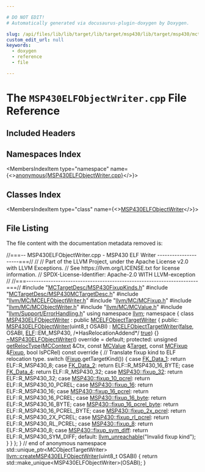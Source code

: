 ```yaml
---

# DO NOT EDIT!
# Automatically generated via docusaurus-plugin-doxygen by Doxygen.

slug: /api/files/lib/lib/target/lib/target/msp430/lib/target/msp430/mctargetdesc/msp430elfobjectwriter-cpp
custom_edit_url: null
keywords:
  - doxygen
  - reference
  - file

---
```





# The `MSP430ELFObjectWriter.cpp` File Reference

<DoxygenPage pluginConfig={pluginConfig}>



## Included Headers

<IncludesList>
<IncludesListItem
  filePath="MCTargetDesc/MSP430FixupKinds.h"
  permalink="/docs/api/files/lib/lib/target/lib/target/msp430/lib/target/msp430/mctargetdesc/msp430fixupkinds-h"
  isLocal="true" />
<IncludesListItem
  filePath="MCTargetDesc/MSP430MCTargetDesc.h"
  permalink="/docs/api/files/lib/lib/target/lib/target/msp430/lib/target/msp430/mctargetdesc/msp430mctargetdesc-h"
  isLocal="true" />
<IncludesListItem
  filePath="llvm/MC/MCELFObjectWriter.h"
  permalink="/docs/api/files/include/include/llvm/include/llvm/mc/mcelfobjectwriter-h"
  isLocal="true" />
<IncludesListItem
  filePath="llvm/MC/MCFixup.h"
  permalink="/docs/api/files/include/include/llvm/include/llvm/mc/mcfixup-h"
  isLocal="true" />
<IncludesListItem
  filePath="llvm/MC/MCObjectWriter.h"
  permalink="/docs/api/files/include/include/llvm/include/llvm/mc/mcobjectwriter-h"
  isLocal="true" />
<IncludesListItem
  filePath="llvm/MC/MCValue.h"
  permalink="/docs/api/files/include/include/llvm/include/llvm/mc/mcvalue-h"
  isLocal="true" />
<IncludesListItem
  filePath="llvm/Support/ErrorHandling.h"
  permalink="/docs/api/files/include/include/llvm/include/llvm/support/errorhandling-h"
  isLocal="true" />
</IncludesList>

## Namespaces Index

<MembersIndex>

<MembersIndexItem
  type="namespace"
  name={<><a href="/docs/api/namespaces/anonymous-msp430elfobjectwriter-cpp-">anonymous&#123;MSP430ELFObjectWriter.cpp&#125;</a></>}>
</MembersIndexItem>

</MembersIndex>

## Classes Index

<MembersIndex>

<MembersIndexItem
  type="class"
  name={<><a href="/docs/api/classes/anonymous-namespace-msp430elfobjectwriter-cpp-/msp430elfobjectwriter">MSP430ELFObjectWriter</a></>}>
</MembersIndexItem>

</MembersIndex>


## File Listing

The file content with the documentation metadata removed is:

<ProgramListing>

<Link id="l00001" /><CodeLine lineNumber="1"><span class="doxyHighlightComment">//===-- MSP430ELFObjectWriter.cpp - MSP430 ELF Writer ---------------------===//</span></CodeLine>
<Link id="l00002" /><CodeLine lineNumber="2"><span class="doxyHighlightComment">//</span></CodeLine>
<Link id="l00003" /><CodeLine lineNumber="3"><span class="doxyHighlightComment">// Part of the LLVM Project, under the Apache License v2.0 with LLVM Exceptions.</span></CodeLine>
<Link id="l00004" /><CodeLine lineNumber="4"><span class="doxyHighlightComment">// See https://llvm.org/LICENSE.txt for license information.</span></CodeLine>
<Link id="l00005" /><CodeLine lineNumber="5"><span class="doxyHighlightComment">// SPDX-License-Identifier: Apache-2.0 WITH LLVM-exception</span></CodeLine>
<Link id="l00006" /><CodeLine lineNumber="6"><span class="doxyHighlightComment">//</span></CodeLine>
<Link id="l00007" /><CodeLine lineNumber="7"><span class="doxyHighlightComment">//===----------------------------------------------------------------------===//</span></CodeLine>
<Link id="l00008" /><CodeLine lineNumber="8"></CodeLine>
<Link id="l00009" /><CodeLine lineNumber="9"><span class="doxyHighlightPreprocessor">#include &quot;<a href="/docs/api/files/lib/lib/target/lib/target/msp430/lib/target/msp430/mctargetdesc/msp430fixupkinds-h">MCTargetDesc/MSP430FixupKinds.h</a>&quot;</span></CodeLine>
<Link id="l00010" /><CodeLine lineNumber="10"><span class="doxyHighlightPreprocessor">#include &quot;<a href="/docs/api/files/lib/lib/target/lib/target/msp430/lib/target/msp430/mctargetdesc/msp430mctargetdesc-h">MCTargetDesc/MSP430MCTargetDesc.h</a>&quot;</span></CodeLine>
<Link id="l00011" /><CodeLine lineNumber="11"></CodeLine>
<Link id="l00012" /><CodeLine lineNumber="12"><span class="doxyHighlightPreprocessor">#include &quot;<a href="/docs/api/files/include/include/llvm/include/llvm/mc/mcelfobjectwriter-h">llvm/MC/MCELFObjectWriter.h</a>&quot;</span></CodeLine>
<Link id="l00013" /><CodeLine lineNumber="13"><span class="doxyHighlightPreprocessor">#include &quot;<a href="/docs/api/files/include/include/llvm/include/llvm/mc/mcfixup-h">llvm/MC/MCFixup.h</a>&quot;</span></CodeLine>
<Link id="l00014" /><CodeLine lineNumber="14"><span class="doxyHighlightPreprocessor">#include &quot;<a href="/docs/api/files/include/include/llvm/include/llvm/mc/mcobjectwriter-h">llvm/MC/MCObjectWriter.h</a>&quot;</span></CodeLine>
<Link id="l00015" /><CodeLine lineNumber="15"><span class="doxyHighlightPreprocessor">#include &quot;<a href="/docs/api/files/include/include/llvm/include/llvm/mc/mcvalue-h">llvm/MC/MCValue.h</a>&quot;</span></CodeLine>
<Link id="l00016" /><CodeLine lineNumber="16"><span class="doxyHighlightPreprocessor">#include &quot;<a href="/docs/api/files/include/include/llvm/include/llvm/support/errorhandling-h">llvm/Support/ErrorHandling.h</a>&quot;</span></CodeLine>
<Link id="l00017" /><CodeLine lineNumber="17"></CodeLine>
<Link id="l00018" /><CodeLine lineNumber="18"><span class="doxyHighlightKeyword">using namespace </span><span class="doxyHighlight"><a href="/docs/api/namespaces/llvm">llvm</a>;</span></CodeLine>
<Link id="l00019" /><CodeLine lineNumber="19"></CodeLine>
<Link id="l00020" /><CodeLine lineNumber="20" lineLink="/docs/api/namespaces/anonymous-msp430elfobjectwriter-cpp-"><span class="doxyHighlightKeyword">namespace </span><span class="doxyHighlight">&#123;</span></CodeLine>
<Link id="l00021" /><CodeLine lineNumber="21" lineLink="/docs/api/classes/anonymous-namespace-msp430elfobjectwriter-cpp-/msp430elfobjectwriter"><span class="doxyHighlightKeyword">class </span><span class="doxyHighlight"><a href="/docs/api/classes/anonymous-namespace-msp430elfobjectwriter-cpp-/msp430elfobjectwriter/#ae1edec5452fea7d8e986de1273495c5c">MSP430ELFObjectWriter</a> : </span><span class="doxyHighlightKeyword">public</span><span class="doxyHighlight"> <a href="/docs/api/classes/llvm/mcelfobjecttargetwriter/#ae6c6e76c9d8e0c912542fe4f8375e8ce">MCELFObjectTargetWriter</a> &#123;</span></CodeLine>
<Link id="l00022" /><CodeLine lineNumber="22"><span class="doxyHighlightKeyword">public</span><span class="doxyHighlight">:</span></CodeLine>
<Link id="l00023" /><CodeLine lineNumber="23" lineLink="/docs/api/classes/anonymous-namespace-msp430elfobjectwriter-cpp-/msp430elfobjectwriter/#ae1edec5452fea7d8e986de1273495c5c"><span class="doxyHighlight">  <a href="/docs/api/classes/anonymous-namespace-msp430elfobjectwriter-cpp-/msp430elfobjectwriter/#ae1edec5452fea7d8e986de1273495c5c">MSP430ELFObjectWriter</a>(uint8&#95;t OSABI)</span></CodeLine>
<Link id="l00024" /><CodeLine lineNumber="24"><span class="doxyHighlight">    : <a href="/docs/api/classes/llvm/mcelfobjecttargetwriter/#ae6c6e76c9d8e0c912542fe4f8375e8ce">MCELFObjectTargetWriter</a>(<a href="/docs/api/namespaces/false">false</a>, OSABI, <a href="/docs/api/namespaces/llvm/elf">ELF</a>::EM&#95;MSP430,</span></CodeLine>
<Link id="l00025" /><CodeLine lineNumber="25"><span class="doxyHighlight">                              </span><span class="doxyHighlightComment">/&#42;HasRelocationAddend&#42;/</span><span class="doxyHighlight"> <a href="/docs/api/files/lib/lib/analysis/basicaliasanalysis-cpp/#af6d5cafbdfc5313e65d990120021a3ec">true</a>) &#123;&#125;</span></CodeLine>
<Link id="l00026" /><CodeLine lineNumber="26"></CodeLine>
<Link id="l00027" /><CodeLine lineNumber="27" lineLink="/docs/api/classes/anonymous-namespace-msp430elfobjectwriter-cpp-/msp430elfobjectwriter/#ad24abda5344544728a0e88585d4b8e0b"><span class="doxyHighlight">  <a href="/docs/api/classes/anonymous-namespace-msp430elfobjectwriter-cpp-/msp430elfobjectwriter/#ad24abda5344544728a0e88585d4b8e0b">~MSP430ELFObjectWriter</a>() </span><span class="doxyHighlightKeyword">override</span><span class="doxyHighlight"> = </span><span class="doxyHighlightKeywordFlow">default</span><span class="doxyHighlight">;</span></CodeLine>
<Link id="l00028" /><CodeLine lineNumber="28"></CodeLine>
<Link id="l00029" /><CodeLine lineNumber="29"><span class="doxyHighlightKeyword">protected</span><span class="doxyHighlight">:</span></CodeLine>
<Link id="l00030" /><CodeLine lineNumber="30" lineLink="/docs/api/classes/anonymous-namespace-msp430elfobjectwriter-cpp-/msp430elfobjectwriter/#a7381e62ae0123e1999ecc28e141a5431"><span class="doxyHighlight">  </span><span class="doxyHighlightKeywordType">unsigned</span><span class="doxyHighlight"> <a href="/docs/api/classes/anonymous-namespace-msp430elfobjectwriter-cpp-/msp430elfobjectwriter/#a7381e62ae0123e1999ecc28e141a5431">getRelocType</a>(<a href="/docs/api/classes/llvm/mccontext">MCContext</a> &amp;Ctx, </span><span class="doxyHighlightKeyword">const</span><span class="doxyHighlight"> <a href="/docs/api/classes/llvm/mcvalue">MCValue</a> &amp;<a href="/docs/api/classes/llvm/target">Target</a>,</span></CodeLine>
<Link id="l00031" /><CodeLine lineNumber="31"><span class="doxyHighlight">                        </span><span class="doxyHighlightKeyword">const</span><span class="doxyHighlight"> <a href="/docs/api/classes/llvm/mcfixup">MCFixup</a> &amp;<a href="/docs/api/files/lib/lib/target/lib/target/powerpc/ppctlsdynamiccall-cpp/#a4a235aedca5bbfc39934045b6cbf9c70">Fixup</a>, </span><span class="doxyHighlightKeywordType">bool</span><span class="doxyHighlight"> IsPCRel)</span><span class="doxyHighlightKeyword"> const override </span><span class="doxyHighlight">&#123;</span></CodeLine>
<Link id="l00032" /><CodeLine lineNumber="32"><span class="doxyHighlight">    </span><span class="doxyHighlightComment">// Translate fixup kind to ELF relocation type.</span></CodeLine>
<Link id="l00033" /><CodeLine lineNumber="33"><span class="doxyHighlight">    </span><span class="doxyHighlightKeywordFlow">switch</span><span class="doxyHighlight"> (<a href="/docs/api/files/lib/lib/target/lib/target/powerpc/ppctlsdynamiccall-cpp/#a4a235aedca5bbfc39934045b6cbf9c70">Fixup</a>.getTargetKind()) &#123;</span></CodeLine>
<Link id="l00034" /><CodeLine lineNumber="34"><span class="doxyHighlight">    </span><span class="doxyHighlightKeywordFlow">case</span><span class="doxyHighlight"> <a href="/docs/api/namespaces/llvm/#a84cef097f15848752272d38769011f58a4aee2a3e203379bbb0c9639d4ef31b6e">FK&#95;Data&#95;1</a>:                   </span><span class="doxyHighlightKeywordFlow">return</span><span class="doxyHighlight"> ELF::R&#95;MSP430&#95;8;</span></CodeLine>
<Link id="l00035" /><CodeLine lineNumber="35"><span class="doxyHighlight">    </span><span class="doxyHighlightKeywordFlow">case</span><span class="doxyHighlight"> <a href="/docs/api/namespaces/llvm/#a84cef097f15848752272d38769011f58afe607fbae154a24e4b463cf9fd5916f7">FK&#95;Data&#95;2</a>:                   </span><span class="doxyHighlightKeywordFlow">return</span><span class="doxyHighlight"> ELF::R&#95;MSP430&#95;16&#95;BYTE;</span></CodeLine>
<Link id="l00036" /><CodeLine lineNumber="36"><span class="doxyHighlight">    </span><span class="doxyHighlightKeywordFlow">case</span><span class="doxyHighlight"> <a href="/docs/api/namespaces/llvm/#a84cef097f15848752272d38769011f58a5d58ab615cde98af13deb16dbc09f42d">FK&#95;Data&#95;4</a>:                   </span><span class="doxyHighlightKeywordFlow">return</span><span class="doxyHighlight"> ELF::R&#95;MSP430&#95;32;</span></CodeLine>
<Link id="l00037" /><CodeLine lineNumber="37"><span class="doxyHighlight">    </span><span class="doxyHighlightKeywordFlow">case</span><span class="doxyHighlight"> <a href="/docs/api/namespaces/llvm/msp430/#a6d36616195e58eda9d8157747cf40ee5a0481bf06e27c83e66ce41bc7c4e78dab">MSP430::fixup&#95;32</a>:            </span><span class="doxyHighlightKeywordFlow">return</span><span class="doxyHighlight"> ELF::R&#95;MSP430&#95;32;</span></CodeLine>
<Link id="l00038" /><CodeLine lineNumber="38"><span class="doxyHighlight">    </span><span class="doxyHighlightKeywordFlow">case</span><span class="doxyHighlight"> <a href="/docs/api/namespaces/llvm/msp430/#a6d36616195e58eda9d8157747cf40ee5a244a1ce74fb936deb3b07f67c86aeeeb">MSP430::fixup&#95;10&#95;pcrel</a>:      </span><span class="doxyHighlightKeywordFlow">return</span><span class="doxyHighlight"> ELF::R&#95;MSP430&#95;10&#95;PCREL;</span></CodeLine>
<Link id="l00039" /><CodeLine lineNumber="39"><span class="doxyHighlight">    </span><span class="doxyHighlightKeywordFlow">case</span><span class="doxyHighlight"> <a href="/docs/api/namespaces/llvm/msp430/#a6d36616195e58eda9d8157747cf40ee5a75df8e867cf99e2c8110846560838220">MSP430::fixup&#95;16</a>:            </span><span class="doxyHighlightKeywordFlow">return</span><span class="doxyHighlight"> ELF::R&#95;MSP430&#95;16;</span></CodeLine>
<Link id="l00040" /><CodeLine lineNumber="40"><span class="doxyHighlight">    </span><span class="doxyHighlightKeywordFlow">case</span><span class="doxyHighlight"> <a href="/docs/api/namespaces/llvm/msp430/#a6d36616195e58eda9d8157747cf40ee5ac633c98a5a481da5cb1d6d4e92aedefa">MSP430::fixup&#95;16&#95;pcrel</a>:      </span><span class="doxyHighlightKeywordFlow">return</span><span class="doxyHighlight"> ELF::R&#95;MSP430&#95;16&#95;PCREL;</span></CodeLine>
<Link id="l00041" /><CodeLine lineNumber="41"><span class="doxyHighlight">    </span><span class="doxyHighlightKeywordFlow">case</span><span class="doxyHighlight"> <a href="/docs/api/namespaces/llvm/msp430/#a6d36616195e58eda9d8157747cf40ee5a14dd16bbf13af28134846038349bb09d">MSP430::fixup&#95;16&#95;byte</a>:       </span><span class="doxyHighlightKeywordFlow">return</span><span class="doxyHighlight"> ELF::R&#95;MSP430&#95;16&#95;BYTE;</span></CodeLine>
<Link id="l00042" /><CodeLine lineNumber="42"><span class="doxyHighlight">    </span><span class="doxyHighlightKeywordFlow">case</span><span class="doxyHighlight"> <a href="/docs/api/namespaces/llvm/msp430/#a6d36616195e58eda9d8157747cf40ee5a348c46fad284bac6fb3bcdc12c7f3db1">MSP430::fixup&#95;16&#95;pcrel&#95;byte</a>: </span><span class="doxyHighlightKeywordFlow">return</span><span class="doxyHighlight"> ELF::R&#95;MSP430&#95;16&#95;PCREL&#95;BYTE;</span></CodeLine>
<Link id="l00043" /><CodeLine lineNumber="43"><span class="doxyHighlight">    </span><span class="doxyHighlightKeywordFlow">case</span><span class="doxyHighlight"> <a href="/docs/api/namespaces/llvm/msp430/#a6d36616195e58eda9d8157747cf40ee5a85caa2c9c222748d46daea8246df3566">MSP430::fixup&#95;2x&#95;pcrel</a>:      </span><span class="doxyHighlightKeywordFlow">return</span><span class="doxyHighlight"> ELF::R&#95;MSP430&#95;2X&#95;PCREL;</span></CodeLine>
<Link id="l00044" /><CodeLine lineNumber="44"><span class="doxyHighlight">    </span><span class="doxyHighlightKeywordFlow">case</span><span class="doxyHighlight"> <a href="/docs/api/namespaces/llvm/msp430/#a6d36616195e58eda9d8157747cf40ee5a649a821332d427d9883bbbb9916d0abf">MSP430::fixup&#95;rl&#95;pcrel</a>:      </span><span class="doxyHighlightKeywordFlow">return</span><span class="doxyHighlight"> ELF::R&#95;MSP430&#95;RL&#95;PCREL;</span></CodeLine>
<Link id="l00045" /><CodeLine lineNumber="45"><span class="doxyHighlight">    </span><span class="doxyHighlightKeywordFlow">case</span><span class="doxyHighlight"> <a href="/docs/api/namespaces/llvm/msp430/#a6d36616195e58eda9d8157747cf40ee5a547687c75a02113ad079bda11a3ca30e">MSP430::fixup&#95;8</a>:             </span><span class="doxyHighlightKeywordFlow">return</span><span class="doxyHighlight"> ELF::R&#95;MSP430&#95;8;</span></CodeLine>
<Link id="l00046" /><CodeLine lineNumber="46"><span class="doxyHighlight">    </span><span class="doxyHighlightKeywordFlow">case</span><span class="doxyHighlight"> <a href="/docs/api/namespaces/llvm/msp430/#a6d36616195e58eda9d8157747cf40ee5afc24557fcd7cd9a85274ba3a488acffd">MSP430::fixup&#95;sym&#95;diff</a>:      </span><span class="doxyHighlightKeywordFlow">return</span><span class="doxyHighlight"> ELF::R&#95;MSP430&#95;SYM&#95;DIFF;</span></CodeLine>
<Link id="l00047" /><CodeLine lineNumber="47"><span class="doxyHighlight">    </span><span class="doxyHighlightKeywordFlow">default</span><span class="doxyHighlight">:</span></CodeLine>
<Link id="l00048" /><CodeLine lineNumber="48"><span class="doxyHighlight">      <a href="/docs/api/files/include/include/llvm/include/llvm/support/errorhandling-h/#ace243f5c25697a1107cce46626b3dc94">llvm&#95;unreachable</a>(</span><span class="doxyHighlightStringLiteral">&quot;Invalid fixup kind&quot;</span><span class="doxyHighlight">);</span></CodeLine>
<Link id="l00049" /><CodeLine lineNumber="49"><span class="doxyHighlight">    &#125;</span></CodeLine>
<Link id="l00050" /><CodeLine lineNumber="50"><span class="doxyHighlight">  &#125;</span></CodeLine>
<Link id="l00051" /><CodeLine lineNumber="51"><span class="doxyHighlight">&#125;;</span></CodeLine>
<Link id="l00052" /><CodeLine lineNumber="52"><span class="doxyHighlight">&#125; </span><span class="doxyHighlightComment">// end of anonymous namespace</span></CodeLine>
<Link id="l00053" /><CodeLine lineNumber="53"></CodeLine>
<Link id="l00054" /><CodeLine lineNumber="54"><span class="doxyHighlight">std::unique&#95;ptr&lt;MCObjectTargetWriter&gt;</span></CodeLine>
<Link id="l00055" /><CodeLine lineNumber="55" lineLink="/docs/api/namespaces/llvm/#ad6022b0040a9b8f4a359b6034bd649b3"><span class="doxyHighlight"><a href="/docs/api/namespaces/llvm/#ad6022b0040a9b8f4a359b6034bd649b3">llvm::createMSP430ELFObjectWriter</a>(uint8&#95;t OSABI) &#123;</span></CodeLine>
<Link id="l00056" /><CodeLine lineNumber="56"><span class="doxyHighlight">  </span><span class="doxyHighlightKeywordFlow">return</span><span class="doxyHighlight"> std::make&#95;unique&lt;MSP430ELFObjectWriter&gt;(OSABI);</span></CodeLine>
<Link id="l00057" /><CodeLine lineNumber="57"><span class="doxyHighlight">&#125;</span></CodeLine>

</ProgramListing>


</DoxygenPage>

